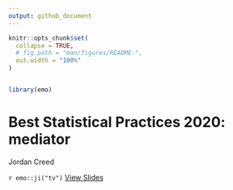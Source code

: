 ```yaml
---
output: github_document
---
```


```r

knitr::opts_chunk$set(
  collapse = TRUE,
  # fig.path = "man/figures/README-",
  out.width = "100%"
)


library(emo)
```


# Best Statistical Practices 2020: mediator

Jordan Creed

`r emo::ji("tv")` [View Slides](https://github.com/jhcreed/bsp2020-mediator)

